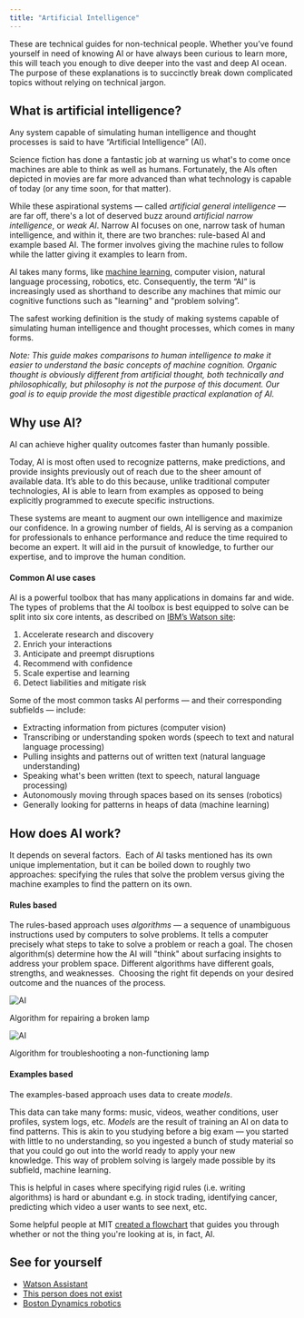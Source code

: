 ```yaml
---
title: "Artificial Intelligence"
---
```


<PageDescription>

  These are technical guides for non-technical people. Whether you’ve found yourself in need of knowing AI or have always been curious to learn more, this will teach you enough to dive deeper into the vast and deep AI ocean. The purpose of these explanations is to succinctly break down complicated topics without relying on technical jargon.

</PageDescription>

## What is artificial intelligence?

Any system capable of simulating human intelligence and thought processes is said to have “Artificial Intelligence” (AI). 

Science fiction has done a fantastic job at warning us what's to come once machines are able to think as well as humans. Fortunately, the AIs often depicted in movies are far more advanced than what technology is capable of today (or any time soon, for that matter).

While these aspirational systems — called *artificial general intelligence* — are far off, there's a lot of deserved buzz around *artificial narrow intelligence*, or *weak AI*. Narrow AI focuses on one, narrow task of human intelligence, and within it, there are two branches: rule-based AI and example based AI. The former involves giving the machine rules to follow while the latter giving it examples to learn from. 

AI takes many forms, like [machine learning](/basics/ml), computer vision, natural language processing, robotics, etc. Consequently, the term “AI” is increasingly used as shorthand to describe any machines that mimic our cognitive functions such as "learning" and "problem solving”.

The safest working definition is the study of making systems capable of simulating human intelligence and thought processes, which comes in many forms.

_Note: This guide makes comparisons to human intelligence to make it easier to understand the basic concepts of machine cognition. Organic thought is obviously different from artificial thought, both technically and philosophically, but philosophy is not the purpose of this document. Our goal is to equip provide the most digestible practical explanation of AI._

## Why use AI?

AI can achieve higher quality outcomes faster than humanly possible. 

Today, AI is most often used to recognize patterns, make predictions, and provide insights previously out of reach due to the sheer amount of available data. It’s able to do this because, unlike traditional computer technologies, AI is able to learn from examples as opposed to being explicitly programmed to execute specific instructions.

These systems are meant to augment our own intelligence and maximize our confidence. In a growing number of fields, AI is serving as a companion for professionals to enhance performance and reduce the time required to become an expert. It will aid in the pursuit of knowledge, to further our expertise, and to improve the human condition. 


#### Common AI use cases
AI is a powerful toolbox that has many applications in domains far and wide. The types of problems that the AI toolbox is best equipped to solve can be split into six core intents, as described on [IBM’s Watson site](https://www.ibm.com/watson/about):

 1. Accelerate research and discovery
 2. Enrich your interactions
 3. Anticipate and preempt disruptions
 4. Recommend with confidence
 5. Scale expertise and learning
 6. Detect liabilities and mitigate risk

Some of the most common tasks AI performs — and their corresponding subfields — include:
 - Extracting information from pictures (computer vision)
 - Transcribing or understanding spoken words (speech to text and natural language processing)
 - Pulling insights and patterns out of written text (natural language understanding)
 - Speaking what's been written (text to speech, natural language processing)
 - Autonomously moving through spaces based on its senses (robotics)
 - Generally looking for patterns in heaps of data (machine learning)

## How does AI work?
It depends on several factors.  Each of AI tasks mentioned has its own unique implementation, but it can be boiled down to roughly two approaches: specifying the rules that solve the problem versus giving the machine examples to find the pattern on its own.

#### Rules based
The rules-based approach uses *algorithms* — a sequence of unambiguous instructions used by computers to solve problems. It tells a computer precisely what steps to take to solve a problem or reach a goal. The chosen algorithm(s) determine how the AI will "think" about surfacing insights to address your problem space. Different algorithms have different goals, strengths, and weaknesses.  Choosing the right fit depends on your desired outcome and the nuances of the process.

<div class='hide-on-small'>

<Row>
<Column colLg={12}>

![AI](../../images/basics/ai/Image_1.png)

<Caption fullWidth>
  Algorithm for repairing a broken lamp
</Caption>
</Column>
</Row>

</div>

<div class='show-on-small'>

![AI](../../images/basics/ai/Image_1_mobile.png)

<Caption fullWidth>
  Algorithm for troubleshooting a non-functioning lamp
</Caption>
</div>

#### Examples based
The examples-based approach uses data to create *models*. 

This data can take many forms: music, videos, weather conditions, user profiles, system logs, etc. *Models* are the result of training an AI on data to find patterns. This is akin to you studying before a big exam — you started with little to no understanding, so you ingested a bunch of study material so that you could go out into the world ready to apply your new knowledge. This way of problem solving is largely made possible by its subfield, machine learning. 

This is helpful in cases where specifying rigid rules (i.e. writing algorithms) is hard or abundant e.g. in stock trading, identifying cancer, predicting which video a user wants to see next, etc. 

Some helpful people at MIT [created a flowchart](https://www.technologyreview.com/s/612404/is-this-ai-we-drew-you-a-flowchart-to-work-it-out/) that guides you through whether or not the thing you're looking at is, in fact, AI.

## See for yourself
 - [Watson Assistant](https://www.ibm.com/cloud/watson-assistant/)
 - [This person does not exist](https://thispersondoesnotexist.com/)
 - [Boston Dynamics robotics](https://www.youtube.com/watch?v=tf7IEVTDjng)
